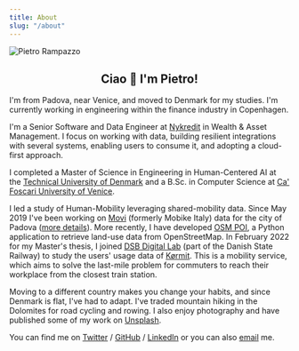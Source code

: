 ```yaml
---
title: About
slug: "/about"
---
```


![Pietro Rampazzo](./profile.jpeg)

<h2 align="center">Ciao 👋 I'm Pietro!</h2>

I'm from Padova, near Venice, and moved to Denmark for my studies. 
I'm currently working in engineering within the finance industry in Copenhagen.

I'm a Senior Software and Data Engineer at [Nykredit](https://www.nykredit.com) in Wealth & Asset Management. 
I focus on working with data, building resilient integrations with several systems, 
enabling users to consume it, and adopting a cloud-first approach.

I completed a Master of Science in Engineering in Human-Centered AI at the [Technical University of Denmark](https://www.dtu.dk/english) 
and a B.Sc. in Computer Science at [Ca' Foscari University of Venice](https://www.unive.it/pag/13526).

I led a study of Human-Mobility leveraging shared-mobility data. Since May 2019 I've been working on
[Movi](https://www.ridemovi.com/) (formerly Mobike Italy) data for the city of Padova ([more details](/projects)). 
More recently, I have developed [OSM POI](https://github.com/peterampazzo/osm-poi), a Python application to retrieve 
land-use data from OpenStreetMap. In February 2022 for my Master's thesis, I joined [DSB Digital Lab](https://www.dsbdigitallabs.dk/)
(part of the Danish State Railway) to study the users' usage data of [Kørmit](https://www.koermit.dk/). This is a
mobility service, which aims to solve the last-mile problem for commuters to reach their workplace from the closest train station.

Moving to a different country makes you change your habits, and since Denmark is flat, I've had to adapt. 
I've traded mountain hiking in the Dolomites for road cycling and rowing. 
I also enjoy photography and have published some of my work on [Unsplash](https://unsplash.com/@peterampazzo).

You can find me on [Twitter](https://twitter.com/peterampazzo) /
    [GitHub](https://github.com/peterampazzo) /
    [LinkedIn](https://linkedin.com/in/peterampazzo/)
or you can also [email](mailto:pietro@rampazzo.eu) me.
